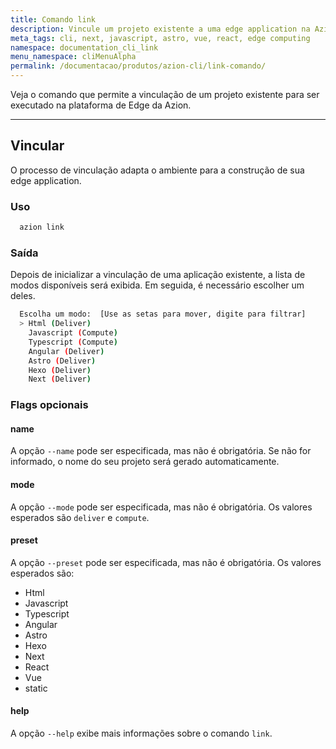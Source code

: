 ```yaml
---
title: Comando link
description: Vincule um projeto existente a uma edge application na Azion.
meta_tags: cli, next, javascript, astro, vue, react, edge computing
namespace: documentation_cli_link
menu_namespace: cliMenuAlpha
permalink: /documentacao/produtos/azion-cli/link-comando/
---
```


Veja o comando que permite a vinculação de um projeto existente para ser executado na plataforma de Edge da Azion.

---

## Vincular

O processo de vinculação adapta o ambiente para a construção de sua edge application.

### Uso

```sh
  azion link
```

### Saída 

Depois de inicializar a vinculação de uma aplicação existente, a lista de modos disponíveis será exibida. Em seguida, é necessário escolher um deles.

```sh 
  Escolha um modo:  [Use as setas para mover, digite para filtrar]
  > Html (Deliver)
    Javascript (Compute)
    Typescript (Compute)
    Angular (Deliver)
    Astro (Deliver)
    Hexo (Deliver)
    Next (Deliver)
```

### Flags opcionais

#### name

A opção `--name` pode ser especificada, mas não é obrigatória. Se não for informado, o nome do seu projeto será gerado automaticamente.

#### mode

A opção `--mode` pode ser especificada, mas não é obrigatória. Os valores esperados são `deliver` e `compute`.

#### preset

A opção `--preset` pode ser especificada, mas não é obrigatória. Os valores esperados são:

- Html
- Javascript
- Typescript
- Angular
- Astro
- Hexo
- Next 
- React
- Vue
- static

#### help

A opção `--help` exibe mais informações sobre o comando `link`.
